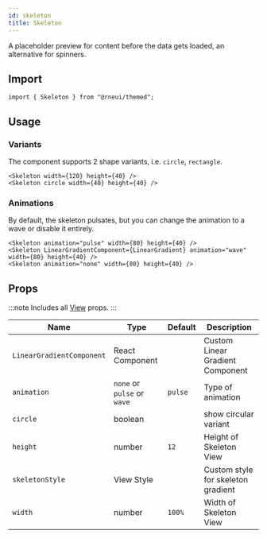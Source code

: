 ```yaml
---
id: skeleton
title: Skeleton
---
```



<IconsStyle />

A placeholder preview for content before the data gets loaded, an alternative for spinners.

## Import

```tsx
import { Skeleton } from "@rneui/themed";
```

## Usage

### Variants

The component supports 2 shape variants, i.e. `circle`, `rectangle`.

```tsx live
<Skeleton width={120} height={40} />
<Skeleton circle width={40} height={40} />
```

### Animations

By default, the skeleton pulsates, but you can change the animation to a wave or disable it entirely.

```tsx live
<Skeleton animation="pulse" width={80} height={40} />
<Skeleton LinearGradientComponent={LinearGradient} animation="wave" width={80} height={40} />
<Skeleton animation="none" width={80} height={40} />
```

## Props

:::note
Includes all [View](https://reactnative.dev/docs/view#props) props.
:::

<div class='table-responsive'>

| Name                      | Type                        | Default | Description                        |
| ------------------------- | --------------------------- | ------- | ---------------------------------- |
| `LinearGradientComponent` | React Component             |         | Custom Linear Gradient Component   |
| `animation`               | `none` or `pulse` or `wave` | `pulse` | Type of animation                  |
| `circle`                  | boolean                     |         | show circular variant              |
| `height`                  | number                      | `12`    | Height of Skeleton View            |
| `skeletonStyle`           | View Style                  |         | Custom style for skeleton gradient |
| `width`                   | number                      | `100%`  | Width of Skeleton View             |

</div>
